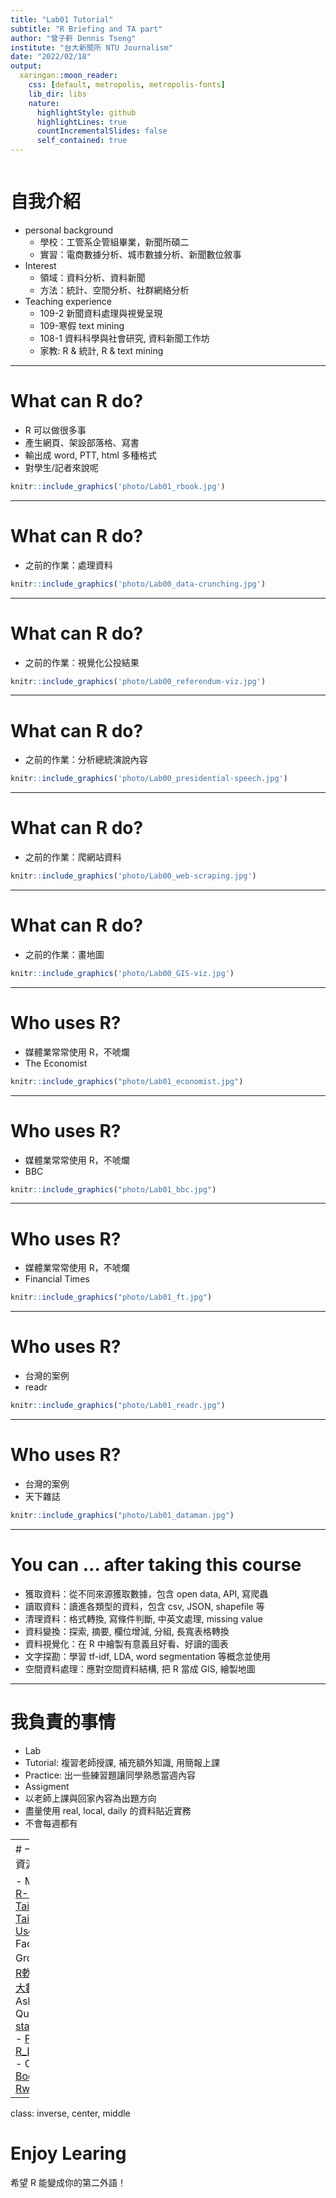 ```yaml
---
title: "Lab01 Tutorial"
subtitle: "R Briefing and TA part"
author: "曾子軒 Dennis Tseng"
institute: "台大新聞所 NTU Journalism"
date: "2022/02/18"
output:
  xaringan::moon_reader:
    css: [default, metropolis, metropolis-fonts]
    lib_dir: libs
    nature:
      highlightStyle: github
      highlightLines: true
      countIncrementalSlides: false
      self_contained: true
---
```

<style type="text/css">

.remark-slide-content {
    padding: 1em 1em 1em 1em;
    font-size: 28px;
}

.my-one-page-font {
  padding: 1em 1em 1em 1em;
  font-size: 20px;
  /*xaringan::inf_mr()*/
}

</style>

```r

```

# 自我介紹

<ul>
<li>personal background
    <ul>
    <li>學校：工管系企管組畢業，新聞所碩二</li>
    <li>實習：電商數據分析、城市數據分析、新聞數位敘事</li>
    </ul>
<li>Interest
    <ul>
    <li>領域：資料分析、資料新聞</li>
    <li>方法：統計、空間分析、社群網絡分析</li>
    </ul>
<li>Teaching experience
    <ul>
    <li>109-2 新聞資料處理與視覺呈現</li>
    <li>109-寒假 text mining</li>
    <li>108-1 資料科學與社會研究, 資料新聞工作坊</li>
    <li>家教: R & 統計, R & text mining</li>
    </ul>
</ul>

---

# What can R do?

- R 可以做很多事
- 產生網頁、架設部落格、寫書
- 輸出成 word, PTT, html 多種格式
- 對學生/記者來說呢

```r
knitr::include_graphics('photo/Lab01_rbook.jpg')
```

---

# What can R do?

- 之前的作業：處理資料

```r
knitr::include_graphics('photo/Lab00_data-crunching.jpg')
```

---

# What can R do?

- 之前的作業：視覺化公投結果

```r
knitr::include_graphics('photo/Lab00_referendum-viz.jpg')
```

---

# What can R do?

- 之前的作業：分析總統演說內容

```r
knitr::include_graphics('photo/Lab00_presidential-speech.jpg')
```

---

# What can R do?

- 之前的作業：爬網站資料

```r
knitr::include_graphics('photo/Lab00_web-scraping.jpg')
```

---

# What can R do?

- 之前的作業：畫地圖

```r
knitr::include_graphics('photo/Lab00_GIS-viz.jpg')
```

---

# Who uses R?

- 媒體業常常使用 R，不唬爛
- The Economist

```r
knitr::include_graphics("photo/Lab01_economist.jpg")
```

---

# Who uses R?

- 媒體業常常使用 R，不唬爛
- BBC

```r
knitr::include_graphics("photo/Lab01_bbc.jpg")
```

---

# Who uses R?

- 媒體業常常使用 R，不唬爛
- Financial Times

```r
knitr::include_graphics("photo/Lab01_ft.jpg")
```

---

# Who uses R?

- 台灣的案例
- readr

```r
knitr::include_graphics("photo/Lab01_readr.jpg")
```
---

# Who uses R?

- 台灣的案例
- 天下雜誌

```r
knitr::include_graphics("photo/Lab01_dataman.jpg")
```

---

# You can ... after taking this course

- 獲取資料：從不同來源獲取數據，包含 open data, API, 寫爬蟲 
- 讀取資料：讀進各類型的資料，包含 csv, JSON, shapefile 等
- 清理資料：格式轉換, 寫條件判斷, 中英文處理, missing value
- 資料變換：探索, 摘要, 欄位增減, 分組, 長寬表格轉換
- 資料視覺化：在 R 中繪製有意義且好看、好讀的圖表
- 文字探勘：學習 tf-idf, LDA, word segmentation 等概念並使用
- 空間資料處理：應對空間資料結構, 把 R 當成 GIS, 繪製地圖

---

# 我負責的事情

- Lab
 - Tutorial: 複習老師授課, 補充額外知識, 用簡報上課
 - Practice: 出一些練習題讓同學熟悉當週內容
- Assigment
 - 以老師上課與回家內容為出題方向
 - 盡量使用 real, local, daily 的資料貼近實務
 - 不會每週都有

---
# 一些不錯的資源 

- Meetup
 - [R-Ladies Taipei](https://www.facebook.com/groups/RLadiesTaipei/permalink/2305950439482020)
 - [Taiwan R User Group](https://www.meetup.com/Taiwan-R/)
- Facebook Group
 - [台灣R軟體Club](https://www.facebook.com/groups/1210634969026548)
 - [大數俱樂部](https://www.facebook.com/groups/242102892820317)
- Asking Questions
 - [stackoverflow](https://stackoverflow.com/)
 - [PTT R_Language](https://www.ptt.cc/bbs/R_Language/index.html)
- Other
 - [Bookdown](https://bookdown.org/)
 - [Rweekly](https://rweekly.org/)

---

class: inverse, center, middle

# Enjoy Learing 

希望 R 能變成你的第二外語！



